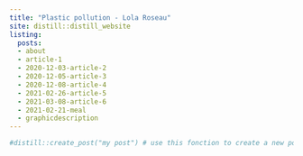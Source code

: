 ```yaml
---
title: "Plastic pollution - Lola Roseau"
site: distill::distill_website
listing: 
  posts:
  - about
  - article-1
  - 2020-12-03-article-2
  - 2020-12-05-article-3
  - 2020-12-08-article-4
  - 2021-02-26-article-5
  - 2021-03-08-article-6
  - 2021-02-21-meal
  - graphicdescription
---
```


```r
#distill::create_post("my post") # use this fonction to create a new post
```

